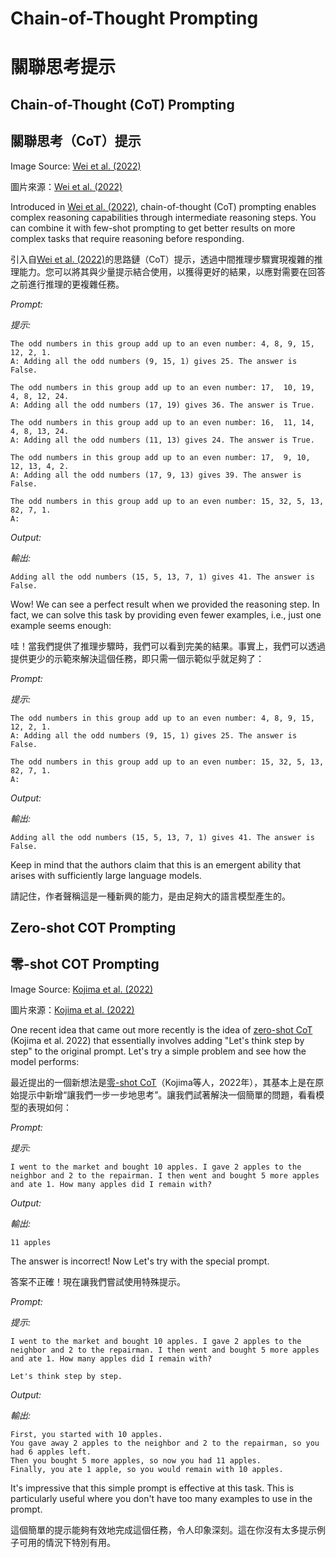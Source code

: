 # Chain-of-Thought Prompting

# 關聯思考提示


## Chain-of-Thought (CoT) Prompting

## 關聯思考（CoT）提示

<Screenshot src={COT} alt="COT" />

Image Source: [Wei et al. (2022)](https://arxiv.org/abs/2201.11903)

圖片來源：[Wei et al. (2022)](https://arxiv.org/abs/2201.11903)

Introduced in [Wei et al. (2022)](https://arxiv.org/abs/2201.11903), chain-of-thought (CoT) prompting enables complex reasoning capabilities through intermediate reasoning steps. You can combine it with few-shot prompting to get better results on more complex tasks that require reasoning before responding.

引入自[Wei et al. (2022)](https://arxiv.org/abs/2201.11903)的思路鏈（CoT）提示，透過中間推理步驟實現複雜的推理能力。您可以將其與少量提示結合使用，以獲得更好的結果，以應對需要在回答之前進行推理的更複雜任務。

*Prompt:*

*提示:*

```
The odd numbers in this group add up to an even number: 4, 8, 9, 15, 12, 2, 1.
A: Adding all the odd numbers (9, 15, 1) gives 25. The answer is False.

The odd numbers in this group add up to an even number: 17,  10, 19, 4, 8, 12, 24.
A: Adding all the odd numbers (17, 19) gives 36. The answer is True.

The odd numbers in this group add up to an even number: 16,  11, 14, 4, 8, 13, 24.
A: Adding all the odd numbers (11, 13) gives 24. The answer is True.

The odd numbers in this group add up to an even number: 17,  9, 10, 12, 13, 4, 2.
A: Adding all the odd numbers (17, 9, 13) gives 39. The answer is False.

The odd numbers in this group add up to an even number: 15, 32, 5, 13, 82, 7, 1.
A:
```

*Output:*

*輸出:*

```
Adding all the odd numbers (15, 5, 13, 7, 1) gives 41. The answer is False.
```

Wow! We can see a perfect result when we provided the reasoning step. In fact, we can solve this task by providing even fewer examples, i.e., just one example seems enough:

哇！當我們提供了推理步驟時，我們可以看到完美的結果。事實上，我們可以透過提供更少的示範來解決這個任務，即只需一個示範似乎就足夠了：

*Prompt:*

*提示:*

```
The odd numbers in this group add up to an even number: 4, 8, 9, 15, 12, 2, 1.
A: Adding all the odd numbers (9, 15, 1) gives 25. The answer is False.

The odd numbers in this group add up to an even number: 15, 32, 5, 13, 82, 7, 1.
A:
```

*Output:*

*輸出:*

```
Adding all the odd numbers (15, 5, 13, 7, 1) gives 41. The answer is False.
```

Keep in mind that the authors claim that this is an emergent ability that arises with sufficiently large language models.

請記住，作者聲稱這是一種新興的能力，是由足夠大的語言模型產生的。

## Zero-shot COT Prompting

## 零-shot COT Prompting

<Screenshot src={ZEROCOT} alt="Zero-shot COT" />

<Screenshot src={ZEROCOT} alt="零-shot COT" />

Image Source: [Kojima et al. (2022)](https://arxiv.org/abs/2205.11916)

圖片來源：[Kojima et al. (2022)](https://arxiv.org/abs/2205.11916)

One recent idea that came out more recently is the idea of [zero-shot CoT](https://arxiv.org/abs/2205.11916) (Kojima et al. 2022) that essentially involves adding "Let's think step by step" to the original prompt. Let's try a simple problem and see how the model performs:

最近提出的一個新想法是[零-shot CoT](https://arxiv.org/abs/2205.11916)（Kojima等人，2022年），其基本上是在原始提示中新增“讓我們一步一步地思考”。讓我們試著解決一個簡單的問題，看看模型的表現如何：

*Prompt:*

*提示:*

```
I went to the market and bought 10 apples. I gave 2 apples to the neighbor and 2 to the repairman. I then went and bought 5 more apples and ate 1. How many apples did I remain with?
```

*Output:*

*輸出:*

```
11 apples
```

The answer is incorrect! Now Let's try with the special prompt.

答案不正確！現在讓我們嘗試使用特殊提示。

*Prompt:*

*提示:*

```
I went to the market and bought 10 apples. I gave 2 apples to the neighbor and 2 to the repairman. I then went and bought 5 more apples and ate 1. How many apples did I remain with?

Let's think step by step.
```

*Output:*

*輸出:*

```
First, you started with 10 apples.
You gave away 2 apples to the neighbor and 2 to the repairman, so you had 6 apples left.
Then you bought 5 more apples, so now you had 11 apples.
Finally, you ate 1 apple, so you would remain with 10 apples.
```

It's impressive that this simple prompt is effective at this task. This is particularly useful where you don't have too many examples to use in the prompt.

這個簡單的提示能夠有效地完成這個任務，令人印象深刻。這在你沒有太多提示例子可用的情況下特別有用。

